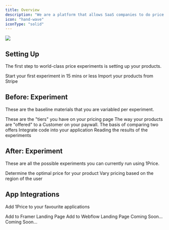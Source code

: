 ```yaml
---
title: Overview
description: "We are a platform that allows SaaS companies to do price experiments at scale. Simply connect your Stripe account, and launch your first experiment. [🧪]"
icon: "hand-wave"
iconType: "solid"
---
```


<Frame>
  <img src="/images/Hero.png" style={{ borderRadius: "0.5rem" }} />
</Frame>

## Setting Up

The first step to world-class price experiments is setting up your products.

<CardGroup cols={2}>
  <Card
    title="Quick Start"
    icon="bolt"
    iconType="solid"
    href="/quickStart/stepOne"
  >
    Start your first experiment in 15 mins or less
  </Card>
  <Card
    title="Connect: Stripe Account"
    icon="stripe-s"
    href="/development#2-connect-stripe-1-min"
  >
    Import your products from Stripe
  </Card>
</CardGroup>

## Before: Experiment

These are the baseline materials that you are variabled per experiment.

<CardGroup cols={2}>
  <Card
    title="Build: Plans"
    icon="bookmark"
    iconType="solid"
    href="build/plans"
  >
    These are the "tiers" you have on your pricing page
  </Card>
  <Card title="Build: Offers" icon="cube" iconType="solid" href="build/offers">
    The way your products are "offered" to a Customer on your paywall.
  </Card>
  <Card
    title="Build: Experiment"
    icon="flask"
    iconType="solid"
    href="build/firstExp"
  >
    The basis of comparing two offers
  </Card>
  <Card
    title="Build: Code to App"
    icon="code"
    iconType="rectangle-code"
    href="build/code"
  >
    Integrate code into your application
  </Card>
  <Card
    title="Determine: Results"
    icon="square-poll-vertical"
    iconType="solid"
    href="build/results"
  >
    Reading the results of the experiments
  </Card>
</CardGroup>

## After: Experiment

These are all the possible experiments you can currently run using 1Price.

<CardGroup cols={2}>
  <Card
    title="Increase Prices"
    icon="arrow-up-right-dots"
    iconType="solid"
    href="test/increase"
  >
    Determine the optimal price for your product
  </Card>
  <Card
    title="Localized Pricing"
    icon="earth-americas"
    iconType="solid"
    href="test/localized"
  >
    Vary pricing based on the region of the user
  </Card>
</CardGroup>

## App Integrations

Add 1Price to your favourite applications

<CardGroup cols={2}>
  <Card
    title="Framer"
    icon="f"
    href="https://mintlify.com/docs/settings/global"
  >
    Add to Framer Landing Page
  </Card>
  <Card
    title="Webflow"
    icon="webflow"
    href="https://mintlify.com/docs/api-playground/openapi"
  >
    Add to Webflow Landing Page
  </Card>
  <Card
    title="Wordpress"
    icon="wordpress"
    href="https://mintlify.com/docs/components/accordion"
  >
    Coming Soon...
  </Card>
  <Card
    title="Gumroad"
    icon="teeth"
    href="https://mintlify.com/docs/components/accordion"
  >
    Coming Soon...
  </Card>
</CardGroup>
